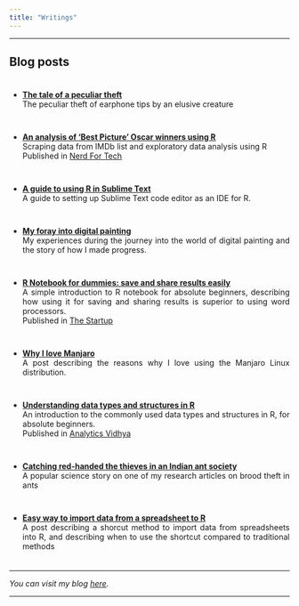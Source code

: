 ---
title: "Writings"
---

<style>
body {
text-align: justify}
ul li { padding: 0.5em 0em; }
</style>

----

## Blog posts

* **<a href="https://bishwarup-paul.medium.com/the-tale-of-a-peculiar-theft-54a49075a2e0" target="_blank">The tale of a peculiar theft</a>**  
  The peculiar theft of earphone tips by an elusive creature

* **<a href="https://medium.com/nerd-for-tech/an-analysis-of-best-picture-oscar-winners-using-r-2de5fd37bc87" target="_blank">An analysis of ‘Best Picture’ Oscar winners using R</a>**  
  Scraping data from IMDb list and exploratory data analysis using R  
  Published in <a href="https://medium.com/nerd-for-tech" target="_blank">Nerd For Tech</a>

* **<a href="https://bishwarup-paul.medium.com/a-guide-to-using-r-in-sublime-text-27f78b33f872" target="_blank">A guide to using R in Sublime Text</a>**  
  A guide to setting up Sublime Text code editor as an IDE for R.

* **<a href="https://bishwarup-paul.medium.com/my-foray-into-digital-painting-20725988f31f" target="_blank">My foray into digital painting</a>**  
  My experiences during the journey into the world of digital painting and the story of how I made progress.

* **<a href="https://medium.com/swlh/r-notebook-for-dummies-save-and-share-results-easily-51d343a4882?sk=6a629b6b34fd68be48f1448fcb2ef496" target="_blank">R Notebook for dummies: save and share results easily</a>**  
  A simple introduction to R notebook for absolute beginners, describing how using it for saving and sharing results is superior to using word processors.  
  Published in <a href="https://medium.com/swlh" target="_blank">The Startup</a>

* **<a href="https://bishwarup-paul.medium.com/why-i-love-manjaro-144841982ece?sk=96fef3f5afaa66f2db3996f602545689" target="_blank">Why I love Manjaro</a>**  
  A post describing the reasons why I love using the Manjaro Linux distribution.<br> 

* **<a href="https://medium.com/analytics-vidhya/understanding-data-structures-in-r-793d7ce79073?sk=e07cb36c7a23c7d4b06f16e0bf67d37e" target="_blank">Understanding data types and structures in R</a>**  
  An introduction to the commonly used data types and structures in R, for absolute beginners.  
  Published in <a href="https://medium.com/analytics-vidhya" target="_blank">Analytics Vidhya</a>

* **<a href="https://bishwarup-paul.medium.com/catching-red-handed-the-thieves-in-an-indian-ant-society-9182124d546?sk=9b2aeb66ef5f338ea9d4d547112eeee7" target="_blank">Catching red-handed the thieves in an Indian ant society </a>**  
  A popular science story on one of my research articles on brood theft in ants

* **<a href="https://bishwarup-paul.medium.com/easy-way-to-import-data-from-spreadsheet-to-r-d20cdf2da79f?sk=2e823c9bf3bc4552feffc0e09873657b" target="_blank">Easy way to import data from a spreadsheet to R</a>**  
  A post describing a shorcut method to import data from spreadsheets into R, and describing when to use the shortcut compared to traditional methods

----

*You can visit my blog <a href="https://bishwarup-paul.medium.com/" target="_blank">here</a>.*

----
